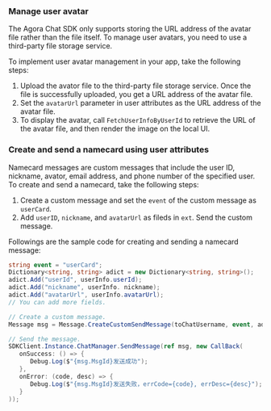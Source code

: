 <PlatformWrapper platform="unity">

### Manage user avatar

The Agora Chat SDK only supports storing the URL address of the avatar file rather than the file itself. To manage user avatars, you need to use a third-party file storage service.

To implement user avatar management in your app, take the following steps:

1. Upload the avator file to the third-party file storage service. Once the file is successfully uploaded, you get a URL address of the avatar file.
2. Set the `avatarUrl` parameter in user attributes as the URL address of the avatar file.
3. To display the avatar, call `FetchUserInfoByUserId` to retrieve the URL of the avatar file, and then render the image on the local UI.

### Create and send a namecard using user attributes

Namecard messages are custom messages that include the user ID, nickname, avator, email address, and phone number of the specified user. To create and send a namecard, take the following steps:

1. Create a custom message and set the `event` of the custom message as `userCard`.
2. Add `userID`, `nickname`, and `avatarUrl` as fileds in `ext`. Send the custom message.

Followings are the sample code for creating and sending a namecard message:

```C#
string event = "userCard";
Dictionary<string, string> adict = new Dictionary<string, string>();
adict.Add("userId", userInfo.userId);
adict.Add("nickname", userInfo. nickname);
adict.Add("avatarUrl", userInfo.avatarUrl);
// You can add more fields.

// Create a custom message.
Message msg = Message.CreateCustomSendMessage(toChatUsername, event, adict);

// Send the message.
SDKClient.Instance.ChatManager.SendMessage(ref msg, new CallBack(
   onSuccess: () => {
      Debug.Log($"{msg.MsgId}发送成功");
   },
   onError: (code, desc) => {
      Debug.Log($"{msg.MsgId}发送失败，errCode={code}, errDesc={desc}");
   }
));
```

</PlatformWrapper>